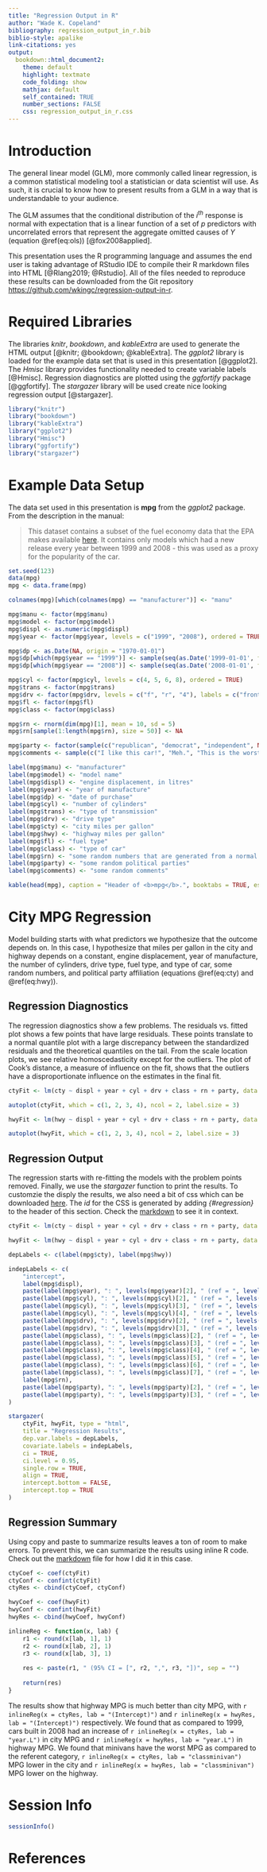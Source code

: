 ```yaml
---
title: "Regression Output in R"
author: "Wade K. Copeland"
bibliography: regression_output_in_r.bib
biblio-style: apalike
link-citations: yes
output:  
  bookdown::html_document2:
    theme: default
    highlight: textmate
    code_folding: show
    mathjax: default
    self_contained: TRUE
    number_sections: FALSE
    css: regression_output_in_r.css
---
```


# Introduction
  
The general linear model (GLM), more commonly called linear regression, is a common statistical modeling tool a statistician or data scientist will use.  As such, it is crucial to know how to present results from a GLM in a way that is understandable to your audience.

The GLM assumes that the conditional distribution of the $i^{th}$ response is normal with expectation that is a linear function of a set of $p$ predictors with uncorrelated errors that represent the aggregate omitted causes of $Y$ (equation \@ref(eq:ols)) [@fox2008applied].

\begin{equation} 
  Y_{i} \sim N(\beta_0 + X_{i1}\beta_{1} + + X_{i2}\beta_{2} + ... + X_{ip}\beta_{p}, \sigma_{\epsilon}^2)
  (\#eq:ols)
\end{equation}

This presentation uses the R programming language and assumes the end user is taking advantage of RStudio IDE to compile their R markdown files into HTML [@Rlang2019; @Rstudio].  All of the files needed to reproduce these results can be downloaded from the Git repository <a href="https://github.com/wkingc/regression-output-in-r" target="_blank">https://github.com/wkingc/regression-output-in-r</a>.

# Required Libraries

The libraries <i>knitr</i>, <i>bookdown</i>, and <i>kableExtra</i> are used to generate the HTML output [@knitr; @bookdown; @kableExtra].  The <i>ggplot2</i> library is loaded for the example data set that is used in this presentation [@ggplot2].  The <i>Hmisc</i> library provides functionality needed to create variable labels [@Hmisc].  Regression diagnostics are plotted using the <i>ggfortify</i> package [@ggfortify].  The <i>stargazer</i> library will be used create nice looking regression output [@stargazer].

```r
library("knitr")
library("bookdown")
library("kableExtra")
library("ggplot2")
library("Hmisc")
library("ggfortify")
library("stargazer")
```

# Example Data Setup

The data set used in this presentation is <b>mpg</b> from the <i>ggplot2</i> package.  From the description in the manual:

> This dataset contains a subset of the fuel economy data that the EPA makes available <a href="http://fueleconomy.gov" target="_blank">here</a>. It contains only models which had a new release every year between 1999 and 2008 - this was used as a proxy for the popularity of the car.

```r
set.seed(123)
data(mpg)
mpg <- data.frame(mpg)

colnames(mpg)[which(colnames(mpg) == "manufacturer")] <- "manu"

mpg$manu <- factor(mpg$manu)
mpg$model <- factor(mpg$model)
mpg$displ <- as.numeric(mpg$displ)
mpg$year <- factor(mpg$year, levels = c("1999", "2008"), ordered = TRUE)

mpg$dp <- as.Date(NA, origin = "1970-01-01")
mpg$dp[which(mpg$year == "1999")] <- sample(seq(as.Date('1999-01-01', format = "%Y-%m-%d", origin = "1970-01-01"), as.Date('1999-12-25', format = "%Y-%m-%d", origin = "1970-01-01"), by = "day"), dim(mpg)[1]/2)
mpg$dp[which(mpg$year == "2008")] <- sample(seq(as.Date('2008-01-01', format = "%Y-%m-%d", origin = "1970-01-01"), as.Date('2008-12-25', format = "%Y-%m-%d", origin = "1970-01-01"), by = "day"), dim(mpg)[1]/2)

mpg$cyl <- factor(mpg$cyl, levels = c(4, 5, 6, 8), ordered = TRUE)
mpg$trans <- factor(mpg$trans)
mpg$drv <- factor(mpg$drv, levels = c("f", "r", "4"), labels = c("front-wheel drive", "rear wheel drive", "4wd"))
mpg$fl <- factor(mpg$fl)
mpg$class <- factor(mpg$class)

mpg$rn <- rnorm(dim(mpg)[1], mean = 10, sd = 5)
mpg$rn[sample(1:length(mpg$rn), size = 50)] <- NA

mpg$party <- factor(sample(c("republican", "democrat", "independent", NA), dim(mpg)[1], replace = TRUE), levels = c("republican", "democrat", "independent"))
mpg$comments <- sample(c("I like this car!", "Meh.", "This is the worst car ever!", "Does it come in green?", "want cheese flavoured cars.", "Does it also fly?", "Blah, Blah, Blah, Blah, Blah, Blah, Blah, Blah", NA), dim(mpg)[1], replace = TRUE)

label(mpg$manu) <- "manufacturer"
label(mpg$model) <- "model name"
label(mpg$displ) <- "engine displacement, in litres"
label(mpg$year) <- "year of manufacture"
label(mpg$dp) <- "date of purchase"
label(mpg$cyl) <- "number of cylinders"
label(mpg$trans) <- "type of transmission"
label(mpg$drv) <- "drive type"
label(mpg$cty) <- "city miles per gallon"
label(mpg$hwy) <- "highway miles per gallon"
label(mpg$fl) <- "fuel type"
label(mpg$class) <- "type of car"
label(mpg$rn) <- "some random numbers that are generated from a normal distrubtion with mean = 10 and sd = 5"
label(mpg$party) <- "some random political parties"
label(mpg$comments) <- "some random comments"

kable(head(mpg), caption = "Header of <b>mpg</b>.", booktabs = TRUE, escape = FALSE) %>% kable_styling(bootstrap_options = c("striped", "hover", "condensed", "responsive"))
```

# City MPG Regression

Model building starts with what predictors we hypothesize that the outcome depends on.  In this case, I hypothesize that miles per gallon in the city and highway depends on a constant, engine displacement, year of manufacture, the number of cylinders, drive type, fuel type, and type of car, some random numbers, and political party affiliation (equations \@ref(eq:cty) and \@ref(eq:hwy)).

\begin{equation} 
  cty_{i} = \beta_0 + dipl_{i}\beta_{1} + year_{i}\beta_{2} + cyl_{i}\beta_{3} + drv_{i}\beta_{4} + \\class_{i}\beta_{5} + rn_{i}\beta_{6} + party_{i}\beta_{7} + \epsilon_{i}
  (\#eq:cty)
\end{equation}

\begin{equation} 
  hwy_{i} = \beta_0 + dipl_{i}\beta_{1} + year_{i}\beta_{2} + cyl_{i}\beta_{3} + drv_{i}\beta_{4} + \\class_{i}\beta_{5} + rn_{i}\beta_{6} + party_{i}\beta_{7} + \epsilon_{i}
  (\#eq:hwy)
\end{equation}

## Regression Diagnostics

The regression diagnostics show a few problems.  The residuals vs. fitted plot shows a few points that have large residuals.  These points translate to a normal quantile plot with a large discrepancy between the standardized residuals and the theoretical quantiles on the tail.  From the scale location plots, we see relative homoscedasticity except for the outliers.  The plot of Cook's distance, a measure of influence on the fit, shows that the outliers have a disproportionate influence on the estimates in the final fit.

```r
ctyFit <- lm(cty ~ displ + year + cyl + drv + class + rn + party, data = mpg)

autoplot(ctyFit, which = c(1, 2, 3, 4), ncol = 2, label.size = 3)
```

```r
hwyFit <- lm(hwy ~ displ + year + cyl + drv + class + rn + party, data = mpg)

autoplot(hwyFit, which = c(1, 2, 3, 4), ncol = 2, label.size = 3)
```

## Regression Output {#regression}

The regression starts with re-fitting the models with the problem points removed.  Finally, we use the <i>stargazer</i> function to print the results. To customzie the disply the results, we also need a bit of css which can be downloaded <a href="https://github.com/wkingc/regression-output-in-r/blob/main/regression_output_in_r.css" target="_blank">here</a>.  The <i>id</i> for the CSS is generated by adding <i>{#regression}</i> to the header of this section.  Check the <a href="https://github.com/wkingc/regression-output-in-r/blob/main/regression_output_in_r.Rmd" target="_blank">markdown</a> to see it in context.

```r
ctyFit <- lm(cty ~ displ + year + cyl + drv + class + rn + party, data = mpg[c(-213, -223), ])

hwyFit <- lm(hwy ~ displ + year + cyl + drv + class + rn + party, data = mpg[c(-213, -223), ])

depLabels <- c(label(mpg$cty), label(mpg$hwy))

indepLabels <- c(
    "intercept",
    label(mpg$displ), 
    paste(label(mpg$year), ": ", levels(mpg$year)[2], " (ref = ", levels(mpg$year)[1], ")", sep = ""),
    paste(label(mpg$cyl), ": ", levels(mpg$cyl)[2], " (ref = ", levels(mpg$cyl)[1], ")", sep = ""),
    paste(label(mpg$cyl), ": ", levels(mpg$cyl)[3], " (ref = ", levels(mpg$cyl)[1], ")", sep = ""),
    paste(label(mpg$cyl), ": ", levels(mpg$cyl)[4], " (ref = ", levels(mpg$cyl)[1], ")", sep = ""),
    paste(label(mpg$drv), ": ", levels(mpg$drv)[2], " (ref = ", levels(mpg$drv)[1], ")", sep = ""), 
    paste(label(mpg$drv), ": ", levels(mpg$drv)[3], " (ref = ", levels(mpg$drv)[1], ")", sep = ""), 
    paste(label(mpg$class), ": ", levels(mpg$class)[2], " (ref = ", levels(mpg$class)[1], ")", sep = ""), 
    paste(label(mpg$class), ": ", levels(mpg$class)[3], " (ref = ", levels(mpg$class)[1], ")", sep = ""), 
    paste(label(mpg$class), ": ", levels(mpg$class)[4], " (ref = ", levels(mpg$class)[1], ")", sep = ""), 
    paste(label(mpg$class), ": ", levels(mpg$class)[5], " (ref = ", levels(mpg$class)[1], ")", sep = ""), 
    paste(label(mpg$class), ": ", levels(mpg$class)[6], " (ref = ", levels(mpg$class)[1], ")", sep = ""), 
    paste(label(mpg$class), ": ", levels(mpg$class)[7], " (ref = ", levels(mpg$class)[1], ")", sep = ""), 
    label(mpg$rn),
    paste(label(mpg$party), ": ", levels(mpg$party)[2], " (ref = ", levels(mpg$party)[1], ")", sep = ""),
    paste(label(mpg$party), ": ", levels(mpg$party)[3], " (ref = ", levels(mpg$party)[1], ")", sep = "")
)

stargazer(
    ctyFit, hwyFit, type = "html",
    title = "Regression Results", 
    dep.var.labels = depLabels,
    covariate.labels = indepLabels,
    ci = TRUE,
    ci.level = 0.95,
    single.row = TRUE,
    align = TRUE,
    intercept.bottom = FALSE,
    intercept.top = TRUE
)
```

## Regression Summary

Using copy and paste to summarize results leaves a ton of room to make errors.  To prevent this, we can summarize the results using inline R code.  Check out the <a href="https://github.com/wkingc/regression-output-in-r/blob/main/regression_output_in_r.Rmd" target="_blank">markdown</a> file for how I did it in this case.

```r
ctyCoef <- coef(ctyFit)
ctyConf <- confint(ctyFit)
ctyRes <- cbind(ctyCoef, ctyConf)

hwyCoef <- coef(hwyFit)
hwyConf <- confint(hwyFit)
hwyRes <- cbind(hwyCoef, hwyConf)

inlineReg <- function(x, lab) {
    r1 <- round(x[lab, 1], 1)
    r2 <- round(x[lab, 2], 1)
    r3 <- round(x[lab, 3], 1)
    
    res <- paste(r1, " (95% CI = [", r2, ",", r3, "])", sep = "")
    
    return(res)
}
```

The results show that highway MPG is much better than city MPG, with `r inlineReg(x = ctyRes, lab = "(Intercept)")` and `r inlineReg(x = hwyRes, lab = "(Intercept)")` respectively.  We found that as compared to 1999, cars built in 2008 had an increase of  `r inlineReg(x = ctyRes, lab = "year.L")` in city MPG and `r inlineReg(x = hwyRes, lab = "year.L")` in highway MPG.  We found that minivans have the worst MPG as compared to the referent category, `r inlineReg(x = ctyRes, lab = "classminivan")` MPG lower in the city and `r inlineReg(x = hwyRes, lab = "classminivan")` MPG lower on the highway.

# Session Info

```r
sessionInfo()
```

# References
